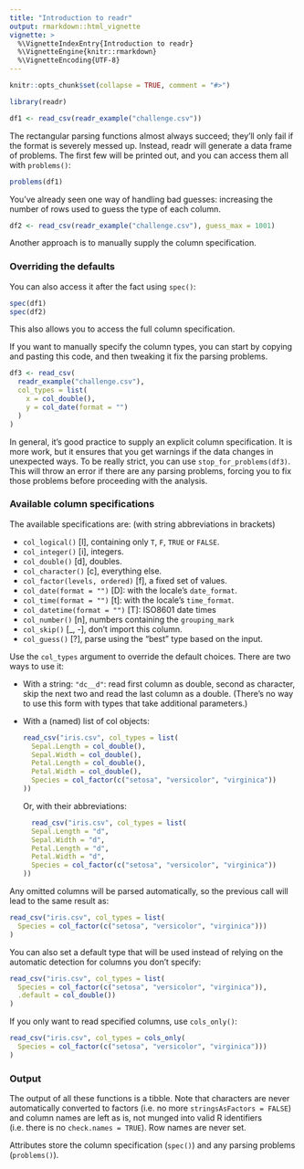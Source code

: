 ```yaml
---
title: "Introduction to readr"
output: rmarkdown::html_vignette
vignette: >
  %\VignetteIndexEntry{Introduction to readr}
  %\VignetteEngine{knitr::rmarkdown}
  %\VignetteEncoding{UTF-8}
---
```


```r
knitr::opts_chunk$set(collapse = TRUE, comment = "#>")
```

```r
library(readr)
```


```r
df1 <- read_csv(readr_example("challenge.csv"))
```

The rectangular parsing functions almost always succeed; they'll only fail if the format is severely messed up.
Instead, readr will generate a data frame of problems.
The first few will be printed out, and you can access them all with `problems()`:

```r
problems(df1)
```

You've already seen one way of handling bad guesses: increasing the number of rows used to guess the type of each column. 

```r
df2 <- read_csv(readr_example("challenge.csv"), guess_max = 1001)
```

Another approach is to manually supply the column specification.

### Overriding the defaults

You can also access it after the fact using `spec()`:

```r
spec(df1)
spec(df2)
```

This also allows you to access the full column specification.

If you want to manually specify the column types, you can start by copying and pasting this code, and then tweaking it fix the parsing problems.

```r
df3 <- read_csv(
  readr_example("challenge.csv"), 
  col_types = list(
    x = col_double(),
    y = col_date(format = "")
  )
)
```

In general, it's good practice to supply an explicit column specification.
It is more work, but it ensures that you get warnings if the data changes in unexpected ways.
To be really strict, you can use `stop_for_problems(df3)`.
This will throw an error if there are any parsing problems, forcing you to fix those problems before proceeding with the analysis.

### Available column specifications

The available specifications are: (with string abbreviations in brackets)

* `col_logical()` [l], containing only `T`, `F`, `TRUE` or `FALSE`.
* `col_integer()` [i], integers.
* `col_double()` [d], doubles.
* `col_character()` [c], everything else.
* `col_factor(levels, ordered)` [f], a fixed set of values.
* `col_date(format = "")` [D]: with the locale's `date_format`.
* `col_time(format = "")` [t]: with the locale's `time_format`.
* `col_datetime(format = "")` [T]: ISO8601 date times
* `col_number()` [n], numbers containing the `grouping_mark`
* `col_skip()` [_, -], don't import this column.
* `col_guess()` [?], parse using the "best" type based on the input.

Use the `col_types` argument to override the default choices.
There are two ways to use it:

* With a string: `"dc__d"`: read first column as double, second as character,
  skip the next two and read the last column as a double. (There's no way to
  use this form with types that take additional parameters.)
  
* With a (named) list of col objects:

    ```r
    read_csv("iris.csv", col_types = list(
      Sepal.Length = col_double(),
      Sepal.Width = col_double(),
      Petal.Length = col_double(),
      Petal.Width = col_double(),
      Species = col_factor(c("setosa", "versicolor", "virginica"))
    ))
    ```
    
  Or, with their abbreviations:
    
    ```r
      read_csv("iris.csv", col_types = list(
      Sepal.Length = "d",
      Sepal.Width = "d",
      Petal.Length = "d",
      Petal.Width = "d",
      Species = col_factor(c("setosa", "versicolor", "virginica"))
    ))
    ```
    
Any omitted columns will be parsed automatically, so the previous call
will lead to the same result as:

```r
read_csv("iris.csv", col_types = list(
  Species = col_factor(c("setosa", "versicolor", "virginica")))
)
```

You can also set a default type that will be used instead of
relying on the automatic detection for columns you don't specify:

```r
read_csv("iris.csv", col_types = list(
  Species = col_factor(c("setosa", "versicolor", "virginica")),
  .default = col_double())
)
```

If you only want to read specified columns, use `cols_only()`:

```r
read_csv("iris.csv", col_types = cols_only(
  Species = col_factor(c("setosa", "versicolor", "virginica")))
)
```

### Output

The output of all these functions is a tibble.
Note that characters are never automatically converted to factors (i.e. no more `stringsAsFactors = FALSE`) and column names are left as is, not munged into valid R identifiers (i.e. there is no `check.names = TRUE`).
Row names are never set.

Attributes store the column specification (`spec()`) and any parsing problems (`problems()`).

